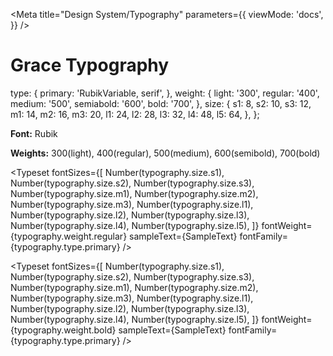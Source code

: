 
<Meta
  title="Design System/Typography"
  parameters={{
    viewMode: 'docs',
  }}
/>

# Grace Typography

  type: {
    primary: 'RubikVariable, serif',
  },
  weight: {
    light: '300',
    regular: '400',
    medium: '500',
    semiabold: '600',
    bold: '700',
  },
  size: {
    s1: 8,
    s2: 10,
    s3: 12,
    m1: 14,
    m2: 16,
    m3: 20,
    l1: 24,
    l2: 28,
    l3: 32,
    l4: 48,
    l5: 64,
  },
};


**Font:** Rubik

**Weights:** 300(light), 400(regular), 500(medium), 600(semibold), 700(bold)

<Typeset
  fontSizes={[
    Number(typography.size.s1),
    Number(typography.size.s2),
    Number(typography.size.s3),
    Number(typography.size.m1),
    Number(typography.size.m2),
    Number(typography.size.m3),
    Number(typography.size.l1),
    Number(typography.size.l2),
    Number(typography.size.l3),
    Number(typography.size.l4),
    Number(typography.size.l5),
  ]}
  fontWeight={typography.weight.regular}
  sampleText={SampleText}
  fontFamily={typography.type.primary}
/>


<Typeset
  fontSizes={[
    Number(typography.size.s1),
    Number(typography.size.s2),
    Number(typography.size.s3),
    Number(typography.size.m1),
    Number(typography.size.m2),
    Number(typography.size.m3),
    Number(typography.size.l1),
    Number(typography.size.l2),
    Number(typography.size.l3),
    Number(typography.size.l4),
    Number(typography.size.l5),
  ]}
  fontWeight={typography.weight.bold}
  sampleText={SampleText}
  fontFamily={typography.type.primary}
/>